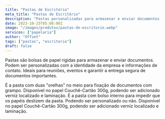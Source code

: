 ```yaml
---
title: "Pastas de Escritório"
meta_title: "Pastas de Escritório"
description: "Pastas personalizadas para armazenar e enviar documentos. Perfeitas para reuniões, eventos e entrega segura de documentos."
date: 2023-10-25T05:00:00Z
image: "/images/produtos/pastas-de-escritorio.webp"
servicos: ["papelaria"]
author: "Offset"
tags: ["pastas", "escritorio"]
draft: false
---
```


Pastas são bolsas de papel rígidas para armazenar e enviar documentos. Podem ser personalizadas com a identidade da empresa e informações de contato. Ideais para reuniões, eventos e garantir a entrega segura de documentos importantes.

<Accordion client:load title="Pasta com Orelha">
É a pasta com duas "orelhas" no meio para fixação de documentos com grampo.
Disponível no papel Couchê-Cartão 300g, podendo ser adicionado verniz localizado e laminação.


</Accordion>
<Accordion client:load title="Pasta com Bolso">
É a pasta com bolso interno para impedir que os papéis deslizem da pasta.
Podendo ser personalizado ou não.
Disponível no papel Couchê-Cartão 300g, podendo ser adicionado verniz localizado e laminação.


</Accordion>

<ButtonWhatsapp
  label="ORÇAMENTO PELO WHATSAPP"
  tag="_blank"
  produto="Pasta de Escritório"
  phoneNumber="5567999005557"
/>
